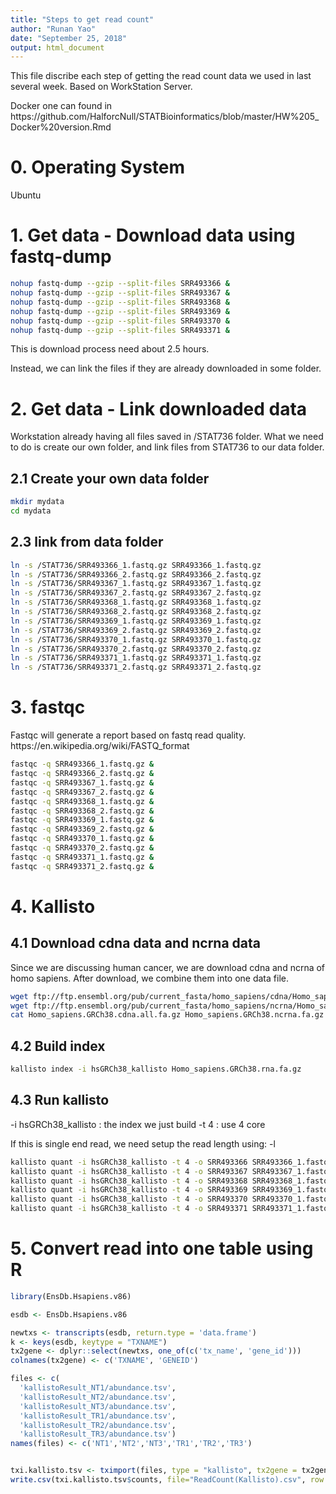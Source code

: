 ```yaml
---
title: "Steps to get read count"
author: "Runan Yao"
date: "September 25, 2018"
output: html_document
---
```



This file discribe each step of getting the read count data we used in last several week.
Based on WorkStation Server.

Docker one can found in https://github.com/HalforcNull/STATBioinformatics/blob/master/HW%205_Docker%20version.Rmd

# 0. Operating System

Ubuntu 

# 1. Get data - Download data using fastq-dump

```bash
nohup fastq-dump --gzip --split-files SRR493366 &
nohup fastq-dump --gzip --split-files SRR493367 &
nohup fastq-dump --gzip --split-files SRR493368 &
nohup fastq-dump --gzip --split-files SRR493369 &
nohup fastq-dump --gzip --split-files SRR493370 &
nohup fastq-dump --gzip --split-files SRR493371 &
```

This is download process need about 2.5 hours.

Instead, we can link the files if they are already downloaded in some folder.

# 2. Get data - Link downloaded data

Workstation already having all files saved in /STAT736 folder.
What we need to do is create our own folder, and link files from STAT736 to our data folder.

## 2.1 Create your own data folder

```bash
mkdir mydata
cd mydata
```


## 2.3 link from data folder

```bash
ln -s /STAT736/SRR493366_1.fastq.gz SRR493366_1.fastq.gz
ln -s /STAT736/SRR493366_2.fastq.gz SRR493366_2.fastq.gz
ln -s /STAT736/SRR493367_1.fastq.gz SRR493367_1.fastq.gz
ln -s /STAT736/SRR493367_2.fastq.gz SRR493367_2.fastq.gz
ln -s /STAT736/SRR493368_1.fastq.gz SRR493368_1.fastq.gz
ln -s /STAT736/SRR493368_2.fastq.gz SRR493368_2.fastq.gz
ln -s /STAT736/SRR493369_1.fastq.gz SRR493369_1.fastq.gz
ln -s /STAT736/SRR493369_2.fastq.gz SRR493369_2.fastq.gz
ln -s /STAT736/SRR493370_1.fastq.gz SRR493370_1.fastq.gz
ln -s /STAT736/SRR493370_2.fastq.gz SRR493370_2.fastq.gz
ln -s /STAT736/SRR493371_1.fastq.gz SRR493371_1.fastq.gz
ln -s /STAT736/SRR493371_2.fastq.gz SRR493371_2.fastq.gz
```

# 3. fastqc

Fastqc will generate a report based on fastq read quality. 
https://en.wikipedia.org/wiki/FASTQ_format

```bash
fastqc -q SRR493366_1.fastq.gz &
fastqc -q SRR493366_2.fastq.gz &
fastqc -q SRR493367_1.fastq.gz &
fastqc -q SRR493367_2.fastq.gz &
fastqc -q SRR493368_1.fastq.gz &
fastqc -q SRR493368_2.fastq.gz &
fastqc -q SRR493369_1.fastq.gz &
fastqc -q SRR493369_2.fastq.gz &
fastqc -q SRR493370_1.fastq.gz &
fastqc -q SRR493370_2.fastq.gz &
fastqc -q SRR493371_1.fastq.gz &
fastqc -q SRR493371_2.fastq.gz &
```

# 4. Kallisto

## 4.1 Download cdna data and ncrna data

Since we are discussing human cancer, we are download cdna and ncrna of homo sapiens. 
After download, we combine them into one data file.
```bash
wget ftp://ftp.ensembl.org/pub/current_fasta/homo_sapiens/cdna/Homo_sapiens.GRCh38.cdna.all.fa.gz
wget ftp://ftp.ensembl.org/pub/current_fasta/homo_sapiens/ncrna/Homo_sapiens.GRCh38.ncrna.fa.gz
cat Homo_sapiens.GRCh38.cdna.all.fa.gz Homo_sapiens.GRCh38.ncrna.fa.gz > Homo_sapiens.GRCh38.rna.fa.gz
```

## 4.2 Build index

```bash
kallisto index -i hsGRCh38_kallisto Homo_sapiens.GRCh38.rna.fa.gz
```

## 4.3 Run kallisto

-i hsGRCh38_kallisto : the index we just build
-t 4 : use 4 core

If this is single end read, we need setup the read length using: -l 

```bash
kallisto quant -i hsGRCh38_kallisto -t 4 -o SRR493366 SRR493366_1.fastq.gz SRR493366_2.fastq.gz &
kallisto quant -i hsGRCh38_kallisto -t 4 -o SRR493367 SRR493367_1.fastq.gz SRR493367_2.fastq.gz &
kallisto quant -i hsGRCh38_kallisto -t 4 -o SRR493368 SRR493368_1.fastq.gz SRR493368_2.fastq.gz &
kallisto quant -i hsGRCh38_kallisto -t 4 -o SRR493369 SRR493369_1.fastq.gz SRR493369_2.fastq.gz &
kallisto quant -i hsGRCh38_kallisto -t 4 -o SRR493370 SRR493370_1.fastq.gz SRR493370_2.fastq.gz &
kallisto quant -i hsGRCh38_kallisto -t 4 -o SRR493371 SRR493371_1.fastq.gz SRR493371_2.fastq.gz &
```

# 5. Convert read into one table using R

```r
library(EnsDb.Hsapiens.v86)

esdb <- EnsDb.Hsapiens.v86

newtxs <- transcripts(esdb, return.type = 'data.frame')
k <- keys(esdb, keytype = "TXNAME")
tx2gene <- dplyr::select(newtxs, one_of(c('tx_name', 'gene_id')))
colnames(tx2gene) <- c('TXNAME', 'GENEID')

files <- c(
  'kallistoResult_NT1/abundance.tsv',
  'kallistoResult_NT2/abundance.tsv',
  'kallistoResult_NT3/abundance.tsv',
  'kallistoResult_TR1/abundance.tsv',
  'kallistoResult_TR2/abundance.tsv',
  'kallistoResult_TR3/abundance.tsv')
names(files) <- c('NT1','NT2','NT3','TR1','TR2','TR3')


txi.kallisto.tsv <- tximport(files, type = "kallisto", tx2gene = tx2gene, ignoreAfterBar = TRUE, ignoreTxVersion=TRUE )
write.csv(txi.kallisto.tsv$counts, file="ReadCount(Kallisto).csv", row.names = TRUE)


```
